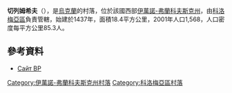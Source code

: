 {{coord|48|40|58|N|24|57|36|E|scale:30000|display=title}}

'''切列姆希夫'''（{{lang-uk|Черемхів}}），是[[烏克蘭|烏克蘭]]的村落，位於該國西部[[伊萬諾-弗蘭科夫斯克州|伊萬諾-弗蘭科夫斯克州]]，由[[科洛梅亞區|科洛梅亞區]]負責管轄，始建於1437年，面積18.4平方公里，2001年人口1,568，人口密度每平方公里85.3人。

==參考資料==
*[http://gska2.rada.gov.ua/pls/z7502/A005?rdat1=09.06.2007&rf7571=13781 Сайт ВР]{{dead link|date=2017年11月 |bot=InternetArchiveBot |fix-attempted=yes }}

{{DEFAULTSORT:Черемхів}}
[[Category:伊萬諾-弗蘭科夫斯克州村落|Category:伊萬諾-弗蘭科夫斯克州村落]]
[[Category:科洛梅亞區村落|Category:科洛梅亞區村落]]


{{IvanoFrankivsk-geo-stub}}